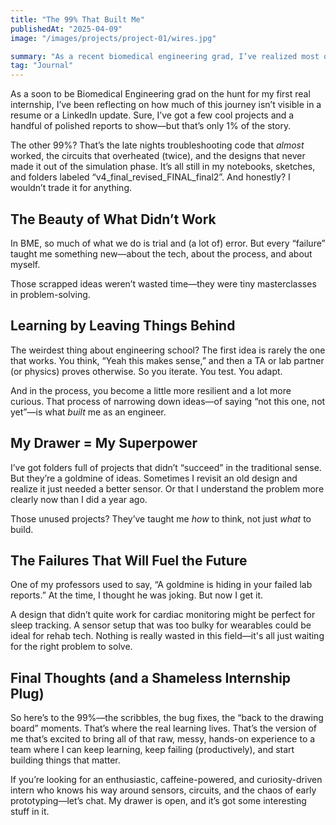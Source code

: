 ```yaml
---
title: "The 99% That Built Me"  
publishedAt: "2025-04-09"  
image: "/images/projects/project-01/wires.jpg"

summary: "As a recent biomedical engineering grad, I’ve realized most of what I’ve done hasn’t made it into the final poster, paper, or prototype—but that’s the part I’m proudest of."  
tag: "Journal"  
---
```


As a soon to be Biomedical Engineering grad on the hunt for my first real internship, I’ve been reflecting on how much of this journey isn’t visible in a resume or a LinkedIn update. Sure, I’ve got a few cool projects and a handful of polished reports to show—but that’s only 1% of the story.

The other 99%? That’s the late nights troubleshooting code that *almost* worked, the circuits that overheated (twice), and the designs that never made it out of the simulation phase. It’s all still in my notebooks, sketches, and folders labeled “v4_final_revised_FINAL_final2”. And honestly? I wouldn’t trade it for anything.


## The Beauty of What Didn’t Work

In BME, so much of what we do is trial and (a lot of) error. But every “failure” taught me something new—about the tech, about the process, and about myself.

Those scrapped ideas weren’t wasted time—they were tiny masterclasses in problem-solving.


## Learning by Leaving Things Behind

The weirdest thing about engineering school? The first idea is rarely the one that works. You think, “Yeah this makes sense,” and then a TA or lab partner (or physics) proves otherwise. So you iterate. You test. You adapt.

And in the process, you become a little more resilient and a lot more curious. That process of narrowing down ideas—of saying “not this one, not yet”—is what *built* me as an engineer.


## My Drawer = My Superpower

I’ve got folders full of projects that didn’t “succeed” in the traditional sense. But they’re a goldmine of ideas. Sometimes I revisit an old design and realize it just needed a better sensor. Or that I understand the problem more clearly now than I did a year ago.

Those unused projects? They’ve taught me *how* to think, not just *what* to build.


## The Failures That Will Fuel the Future

One of my professors used to say, “A goldmine is hiding in your failed lab reports.” At the time, I thought he was joking. But now I get it.

A design that didn’t quite work for cardiac monitoring might be perfect for sleep tracking. A sensor setup that was too bulky for wearables could be ideal for rehab tech. Nothing is really wasted in this field—it's all just waiting for the right problem to solve.

## Final Thoughts (and a Shameless Internship Plug)

So here’s to the 99%—the scribbles, the bug fixes, the “back to the drawing board” moments. That’s where the real learning lives. That’s the version of me that’s excited to bring all of that raw, messy, hands-on experience to a team where I can keep learning, keep failing (productively), and start building things that matter.

If you’re looking for an enthusiastic, caffeine-powered, and curiosity-driven intern who knows his way around sensors, circuits, and the chaos of early prototyping—let’s chat. My drawer is open, and it’s got some interesting stuff in it.